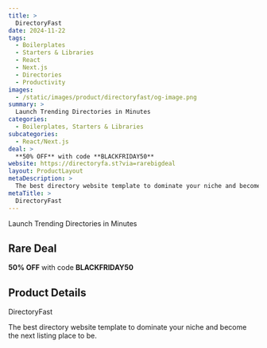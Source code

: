 ```yaml
---
title: >
  DirectoryFast
date: 2024-11-22
tags:
  - Boilerplates
  - Starters & Libraries
  - React
  - Next.js
  - Directories
  - Productivity
images:
  - /static/images/product/directoryfast/og-image.png
summary: >
  Launch Trending Directories in Minutes
categories:
  - Boilerplates, Starters & Libraries
subcategories:
  - React/Next.js
deal: >
  **50% OFF** with code **BLACKFRIDAY50**
website: https://directoryfa.st?via=rarebigdeal
layout: ProductLayout
metaDescription: >
  The best directory website template to dominate your niche and become the next listing place to be.
metaTitle: >
  DirectoryFast
---
```

Launch Trending Directories in Minutes

## Rare Deal

**50% OFF** with code **BLACKFRIDAY50**

## Product Details
DirectoryFast

The best directory website template to dominate your niche and become the next listing place to be.
